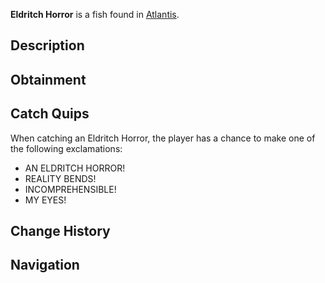 {{FishInfobox
|image          = Eldritch Horror.png
|rarity         = Rare
|sea            = First Sea
|location       = [[Atlantis]]
|sublocation    = 
|sources        = Fishing Rod
|radar_location = 
|xp             = 600
|weather        = 
|time           = Night
|season         = 
|bait           = Truffle Worm
|base_weight    = 80
|base_value     = 1200
|weight_range   = 40
|base_chance    = 10
|base_resil     = 40
}}
'''Eldritch Horror''' is a {{Rarity|Rare}} fish found in [[Atlantis]].

== Description ==
{{Description|A being whose very existence defies comprehension. Its body seems to exist in multiple dimensions at once, making it difficult to perceive or understand.|Bestiary Entry}}

== Obtainment ==
{{Description|Your eyes may refuse to focus where it swims, Kraken Pool.|Bestiary Hint}}
{{Fish Availability|
Atlantis/Ancient Kraken Hunt
Atlantis/Kraken Hunt
Atlantis/Kraken Pool
|top_rods      = 
Leviathan's Fang Rod\98318.97\104130.06;
Trident Rod\90428.82\102225.24;
Krampus's Rod\88034.69\91049.78;
Free Spirit Rod\82713.65\93503.63;
Magma Rod\82650.32\85481;
Plastic Rod\77775.96\80113.42;
Buddy Bond Rod\57129.88\64466.01;
Firefly Rod\74233.61\117247.4;
Fast Rod\69479.23\113670.2;
Fungal Rod\61758.18\98215.06;
Brick Built Rod\54264.19\83605.57;
Lucky Rod\55638.99\94162.18;
Long Rod\53200.51\72785.83;
Ethereal Prism Rod\78214.29\72361.98;
No-Life Rod\78196.54\78767.17;
Seraphic Rod\77246.47\72948.65;
Rod Of The Forgotten Fang\72444.99\70005.06;
Challenger's Rod\70932.88\69810.74;
Rod Of The Depths\65661.43\63651.9;
Zeus Rod\64770.7\64432.99;
Verdant Shear Rod\63766.14\64010.66;
Rod Of The Exalted One\63204.94\65486.16;
Blazebringer Rod\61512.8\61448.65;
Depthseeker Rod\58708.77\59726.62;
Avalanche Rod\52942.31\54046.96;
Volcanic Rod\50470.67\54513.58;
Steady Rod\18185.78\19995.09
|recommended   = Trident Rod
}}

== Catch Quips ==
When catching an Eldritch Horror, the player has a chance to make one of the following exclamations:
* AN ELDRITCH HORROR!
* REALITY BENDS!
* INCOMPREHENSIBLE!
* MY EYES!

== Change History ==
{{Change History|{{subst:Current Version}}}}

== Navigation ==
{{Fish Navbox|Atlantis}}